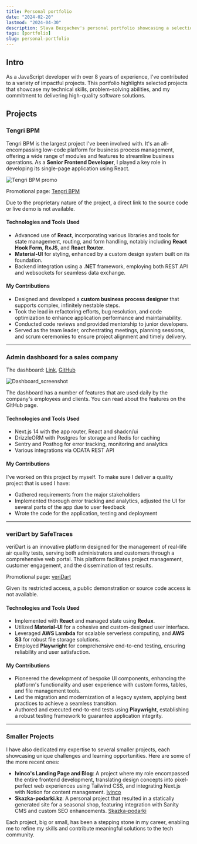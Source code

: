 ```yaml
---
title: Personal portfolio
date: "2024-02-20"
lastmod: "2024-04-30"
description: Slava Bezgachev's personal portfolio showcasing a selection of impactful projects I've contributed to, demonstrating my expertise and passion in software development.
tags: [portfolio]
slug: personal-portfolio
---
```


## Intro

As a JavaScript developer with over 8 years of experience, I've contributed to a variety of impactful projects. This portfolio highlights selected projects that showcase my technical skills, problem-solving abilities, and my commitment to delivering high-quality software solutions.

## Projects

### Tengri BPM

Tengri BPM is the largest project I've been involved with. It's an all-encompassing low-code platform for business process management, offering a wide range of modules and features to streamline business operations. As a **Senior Frontend Developer**, I played a key role in developing its single-page application using React.

![Tengri BPM promo](/articles/portfolio/tengri_1.png)

Promotional page: [Tengri BPM](https://tengribpm.kz/tengri-bpm/%D0%B4%D0%BE%D0%BA%D1%83%D0%BC%D0%B5%D0%BD%D1%82%D0%BE%D0%BE%D0%B1%D0%BE%D1%80%D0%BE%D1%82)

Due to the proprietary nature of the project, a direct link to the source code or live demo is not available.

#### Technologies and Tools Used

* Advanced use of **React**, incorporating various libraries and tools for state management, routing, and form handling, notably including **React Hook Form**, **RxJS**, and **React Router**.
* **Material-UI** for styling, enhanced by a custom design system built on its foundation.
* Backend integration using a **.NET** framework, employing both REST API and websockets for seamless data exchange.

#### My Contributions

* Designed and developed a **custom business process designer** that supports complex, infinitely nestable steps.
* Took the lead in refactoring efforts, bug resolution, and code optimization to enhance application performance and maintainability.
* Conducted code reviews and provided mentorship to junior developers.
* Served as the team leader, orchestrating meetings, planning sessions, and scrum ceremonies to ensure project alignment and timely delivery.

---------

### Admin dashboard for a sales company

The dashboard: [Link](https://dashboard.ipbez.kz), [GitHub](https://github.com/slavabez/skazka-admin-2024)

![Dashboard_screenshot](/articles/portfolio/dashboard_iphone13.jpg)

The dashboard has a number of features that are used daily by the company's employees and clients.
You can read about the features on the GitHub page.

#### Technologies and Tools Used

* Next.js 14 with the app router, React and shadcn/ui
* DrizzleORM with Postgres for storage and Redis for caching
* Sentry and Posthog for error tracking, monitoring and analytics
* Various integrations via ODATA REST API

#### My Contributions

I've worked on this project by myself. To make sure I deliver a quality project that is used I have:

* Gathered requirements from the major stakeholders
* Implemented thorough error tracking and analytics, adjusted the UI for several parts of the app due to user feedback
* Wrote the code for the application, testing and deployment

---------

### veriDart by SafeTraces

veriDart is an innovative platform designed for the management of real-life air quality tests, serving both administrators and customers through a comprehensive web portal. This platform facilitates project management, customer engagement, and the dissemination of test results.

Promotional page: [veriDart](https://www.safetraces.com/products/veridart)

Given its restricted access, a public demonstration or source code access is not available.

#### Technologies and Tools Used

* Implemented with **React** and managed state using **Redux**.
* Utilized **Material-UI** for a cohesive and custom-designed user interface.
* Leveraged **AWS Lambda** for scalable serverless computing, and **AWS S3** for robust file storage solutions.
* Employed **Playwright** for comprehensive end-to-end testing, ensuring reliability and user satisfaction.

#### My Contributions

* Pioneered the development of bespoke UI components, enhancing the platform's functionality and user experience with custom forms, tables, and file management tools.
* Led the migration and modernization of a legacy system, applying best practices to achieve a seamless transition.
* Authored and executed end-to-end tests using **Playwright**, establishing a robust testing framework to guarantee application integrity.

---------

### Smaller Projects

I have also dedicated my expertise to several smaller projects, each showcasing unique challenges and learning opportunities. Here are some of the more recent ones:

* **Ivinco's Landing Page and Blog**: A project where my role encompassed the entire frontend development, translating design concepts into pixel-perfect web experiences using Tailwind CSS, and integrating Next.js with Notion for content management. [Ivinco](https://ivinco.com)
* **Skazka-podarki.kz**: A personal project that resulted in a statically generated site for a seasonal shop, featuring integration with Sanity CMS and custom SEO enhancements. [Skazka-podarki](https://skazka-podarki.kz)

Each project, big or small, has been a stepping stone in my career, enabling me to refine my skills and contribute meaningful solutions to the tech community.
